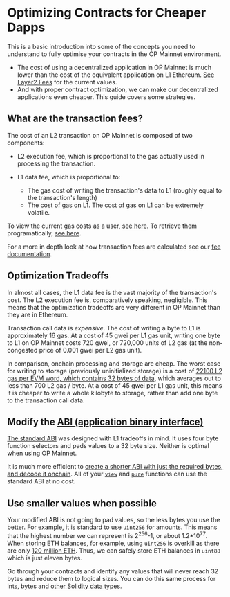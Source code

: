# Optimizing Contracts for Cheaper Dapps

This is a basic introduction into some of the concepts you need to understand to fully optimise your contracts in the OP Mainnet environment.
- The cost of using a decentralized application in OP Mainnet is much lower than the cost of the equivalent application on L1 Ethereum.
[See Layer2 Fees](https://l2fees.info/) for the current values.
- And with proper contract optimization, we can make our decentralized applications even cheaper. This guide covers some strategies.

## What are the transaction fees?

The cost of an L2 transaction on OP Mainnet is composed of two components:

- L2 execution fee, which is proportional to the gas actually used in processing the transaction.
   
- L1 data fee, which is proportional to:
  - The gas cost of writing the transaction's data to L1 (roughly equal to the transaction's length)
  - The cost of gas on L1.
    The cost of gas on L1 can be extremely volatile. 
  
To view the current gas costs as a user, [see here](https://optimism.io/gas-tracker). To retrieve them programatically, [see here](/tools/javascript/sdk-estimate-gas).

For a more in depth look at how transaction fees are calculated see our [fee documentation](/op-stack/transaction-fees/overview).

## Optimization Tradeoffs

In almost all cases, the L1 data fee is the vast majority of the transaction's cost.
The L2 execution fee is, comparatively speaking, negligible.
This means that the optimization tradeoffs are very different in OP Mainnet than they are in Ethereum.

Transaction call data is *expensive*.
The cost of writing a byte to L1 is approximately 16 gas.
At a cost of 45 gwei per L1 gas unit, writing one byte to L1 on OP Mainnet costs 720 gwei, or 720,000 units of L2 gas (at the non-congested price of 0.001 gwei per L2 gas unit).

In comparison, onchain processing and storage are cheap.
The worst case for writing to storage (previously uninitialized storage) is a cost of [22100 L2 gas per EVM word, which contains 32 bytes of data](https://www.evm.codes/#55), which averages out to less than 700 L2 gas / byte.
At a cost of 45 gwei per L1 gas unit, this means it is cheaper to write a whole kilobyte to storage, rather than add one byte to the transaction call data. 

## Modify the [ABI (application binary interface)](https://docs.soliditylang.org/en/latest/abi-spec.html)

[The standard ABI](https://docs.soliditylang.org/en/latest/abi-spec.html) was designed with L1 tradeoffs in mind. 
It uses four byte function selectors and pads values to a 32 byte size. 
Neither is optimal when using OP Mainnet.

It is much more efficient to [create a shorter ABI with just the required bytes, and decode it onchain](https://ethereum.org/en/developers/tutorials/short-abi/).
All of your [`view`](https://docs.soliditylang.org/en/latest/contracts.html#view-functions) and [`pure`](https://docs.soliditylang.org/en/latest/contracts.html#pure-functions) functions can use the standard ABI at no cost.


## Use smaller values when possible

Your modified ABI is not going to pad values, so the less bytes you use the better.
For example, it is standard to use `uint256` for amounts.
This means that the highest number we can represent is 2<sup>256</sup>-1, or about 1.2*10<sup>77</sup>. 
When storing ETH balances, for example, using `uint256` is overkill as there are only [120 million ETH](https://ycharts.com/indicators/ethereum_supply). Thus, we can safely store ETH balances in `uint88` which is just eleven bytes.

Go through your contracts and identify any values that will never reach 32 bytes and reduce them to logical sizes. You can do this same process for ints, bytes and [other Solidity data types](https://docs.soliditylang.org/en/develop/types.html#types).
